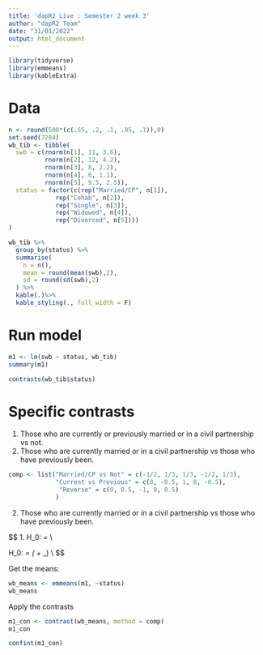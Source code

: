 ```yaml
---
title: 'dapR2 Live : Semester 2 week 3'
author: "dapR2 Team"
date: "31/01/2022"
output: html_document
---
```


```r
library(tidyverse)
library(emmeans)
library(kableExtra)
```

# Data

```r
n <- round(500*(c(.55, .2, .1, .05, .1)),0)
set.seed(7284)
wb_tib <- tibble(
  swb = c(rnorm(n[1], 11, 3.6),
          rnorm(n[2], 12, 4.2),
          rnorm(n[3], 8, 2.2),
          rnorm(n[4], 6, 1.1),
          rnorm(n[5], 9.5, 2.5)),
  status = factor(c(rep("Married/CP", n[1]),
             rep("Cohab", n[2]),
             rep("Single", n[3]),
             rep("Widowed", n[4]),
             rep("Divorced", n[5])))
)
```

```r
wb_tib %>%
  group_by(status) %>%
  summarise(
    n = n(),
    mean = round(mean(swb),2),
    sd = round(sd(swb),2)
  ) %>%
  kable(.)%>%
  kable_styling(., full_width = F)
```

# Run model
```r
m1 <- lm(swb ~ status, wb_tib)
summary(m1)
```

```r
contrasts(wb_tib$status)
```


# Specific contrasts
1. Those who are currently or previously married or in a civil partnership vs not.
2. Those who are currently married or in a civil partnership vs those who have previously been.

```r
comp <- list("Married/CP vs Not" = c(-1/2, 1/3, 1/3, -1/2, 1/3),
             "Current vs Previous" = c(0, -0.5, 1, 0, -0.5),
              "Reverse" = c(0, 0.5, -1, 0, 0.5)
             )
```

2. Those who are currently married or in a civil partnership vs those who have previously been.

$$
1. \quad H_0: \mu_\text{Current} = \mu_\text{Previous} \\

  \quad H_0: \mu_\text{Married/CP} = \frac{1}{2} (\mu_\text{Divorced} + \mu_\text{Widowed}) \\
$$

Get the means:

```r
wb_means <- emmeans(m1, ~status)
wb_means
```

Apply the contrasts
```r
m1_con <- contrast(wb_means, method = comp)
m1_con
```


```r
confint(m1_con)
```

